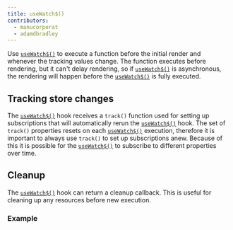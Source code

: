 ```yaml
---
title: useWatch$()
contributors:
  - manucorporat
  - adamdbradley
---
```


Use [`useWatch$()`](/docs/components/lifecycle/index.mdx#usewatch) to execute a function before the initial render and whenever the tracking values change. The function executes before rendering, but it can't delay rendering, so if [`useWatch$()`](/docs/components/lifecycle/index.mdx#usewatch) is asynchronous, the rendering will happen before the [`useWatch$()`](/docs/components/lifecycle/index.mdx#usewatch) is fully executed.

## Tracking store changes

The [`useWatch$()`](/docs/components/lifecycle/index.mdx#usewatch) hook receives a `track()` function used for setting up subscriptions that will automatically rerun the [`useWatch$()`](/docs/components/lifecycle/index.mdx#usewatch) hook. The set of `track()` properties resets on each [`useWatch$()`](/docs/components/lifecycle/index.mdx#usewatch) execution, therefore it is important to always use `track()` to set up subscriptions anew. Because of this it is possible for the [`useWatch$()`](/docs/components/lifecycle/index.mdx#usewatch) to subscribe to different properties over time.

## Cleanup

The [`useWatch$()`](/docs/components/lifecycle/index.mdx#usewatch) hook can return a cleanup callback. This is useful for cleaning up any resources before new execution.

### Example
